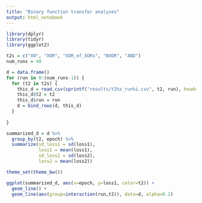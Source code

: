 ```yaml
---
title: "Binary function transfer analyses"
output: html_notebook
---
```


```r
library(dplyr)
library(tidyr)
library(ggplot2)
```


```r
t2s = c("X0", "XOR", "XOR_of_XORs", "NXOR", "AND")
num_runs = 40

d = data.frame()
for (run in 0:(num_runs-1)) {
  for (t2 in t2s) {
    this_d = read.csv(sprintf("results/t2%s_run%i.csv", t2, run), header=T)
    this_d$t2 = t2
    this_d$run = run
    d = bind_rows(d, this_d)
  }
  
}
```

```r
summarized_d = d %>% 
  group_by(t2, epoch) %>%
  summarize(sd_loss1 = sd(loss1),
            loss1 = mean(loss1),
            sd_loss2 = sd(loss2),
            loss2 = mean(loss2))
```

```r
theme_set(theme_bw())
```

```r
ggplot(summarized_d, aes(x=epoch, y=loss1, color=t2)) + 
  geom_line() +
  geom_line(aes(group=interaction(run,t2)), data=d, alpha=0.1)
```

